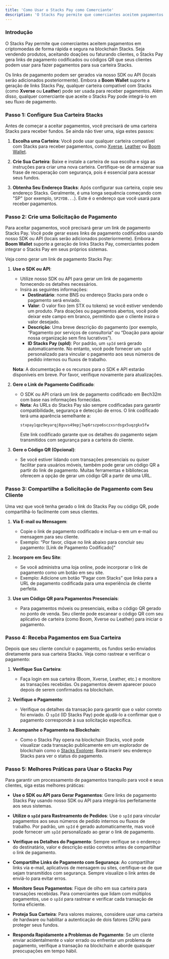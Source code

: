 ```yaml
---
title: 'Como Usar o Stacks Pay como Comerciante'
description: 'O Stacks Pay permite que comerciantes aceitem pagamentos em criptomoedas de forma rápida e segura na blockchain Stacks.'
---
```


### **Introdução**

O Stacks Pay permite que comerciantes aceitem pagamentos em criptomoedas de forma rápida e segura na blockchain Stacks. Seja vendendo produtos, aceitando doações ou faturando clientes, o Stacks Pay gera links de pagamento codificados ou códigos QR que seus clientes podem usar para fazer pagamentos para sua carteira Stacks.

Os links de pagamento podem ser gerados via nosso SDK ou API (locais serão adicionados posteriormente). Embora a **Boom Wallet** suporte a geração de links Stacks Pay, qualquer carteira compatível com Stacks (como **Xverse** ou **Leather**) pode ser usada para receber pagamentos. Além disso, qualquer comerciante que aceite o Stacks Pay pode integrá-lo em seu fluxo de pagamento.

### **Passo 1: Configure Sua Carteira Stacks**

Antes de começar a aceitar pagamentos, você precisará de uma carteira Stacks para receber fundos. Se ainda não tiver uma, siga estes passos:

1. **Escolha uma Carteira**: Você pode usar qualquer carteira compatível com Stacks para receber pagamentos, como [Xverse](https://www.xverse.app/), [Leather](https://leather.io/) ou [Boom Wallet](https://www.boomwallet.app).

2. **Crie Sua Carteira**: Baixe e instale a carteira de sua escolha e siga as instruções para criar uma nova carteira. Certifique-se de armazenar sua frase de recuperação com segurança, pois é essencial para acessar seus fundos.

3. **Obtenha Seu Endereço Stacks**: Após configurar sua carteira, copie seu endereço Stacks. Geralmente, é uma longa sequência começando com "SP" (por exemplo, `SP2YDB...`). Este é o endereço que você usará para receber pagamentos.

### **Passo 2: Crie uma Solicitação de Pagamento**

Para aceitar pagamentos, você precisará gerar um link de pagamento Stacks Pay. Você pode gerar esses links de pagamento codificados usando nosso SDK ou API (locais serão adicionados posteriormente). Embora a **Boom Wallet** suporte a geração de links Stacks Pay, comerciantes podem integrar o Stacks Pay em seus próprios sistemas.

Veja como gerar um link de pagamento Stacks Pay:

1. **Use o SDK ou API**:
   - Utilize nosso SDK ou API para gerar um link de pagamento fornecendo os detalhes necessários.
   - Insira as seguintes informações:
     - **Destinatário**: nome BNS ou endereço Stacks para onde o pagamento será enviado.
     - **Valor**: O valor fixo (em STX ou tokens) se você estiver vendendo um produto. Para doações ou pagamentos abertos, você pode deixar este campo em branco, permitindo que o cliente insira o valor desejado.
     - **Descrição**: Uma breve descrição do pagamento (por exemplo, “Pagamento por serviços de consultoria” ou “Doação para apoiar nossa organização sem fins lucrativos”).
     - **ID Stacks Pay (spId)**: Por padrão, um `spId` será gerado automaticamente. No entanto, você pode fornecer um `spId` personalizado para vincular o pagamento aos seus números de pedido internos ou fluxos de trabalho.

   **Nota**: A documentação e os recursos para o SDK e API estarão disponíveis em breve. Por favor, verifique novamente para atualizações.

2. **Gere o Link de Pagamento Codificado**:
   - O SDK ou API criará um link de pagamento codificado em Bech32m com base nas informações fornecidas.
   - **Nota**: As URLs do Stacks Pay são sempre codificadas para garantir compatibilidade, segurança e detecção de erros. O link codificado terá uma aparência semelhante a:
     ```
     stxpay1qpz9eyarqj8guvs49epj7wp6rszpe6sczxsrdsgx5uqzgkx5fw
     ```
     Este link codificado garante que os detalhes do pagamento sejam transmitidos com segurança para a carteira do cliente.

3. **Gere o Código QR (Opcional)**:
   - Se você estiver lidando com transações presenciais ou quiser facilitar para usuários móveis, também pode gerar um código QR a partir do link de pagamento. Muitas ferramentas e bibliotecas oferecem a opção de gerar um código QR a partir de uma URL.

### **Passo 3: Compartilhe a Solicitação de Pagamento com Seu Cliente**

Uma vez que você tenha gerado o link do Stacks Pay ou código QR, pode compartilhá-lo facilmente com seus clientes.

1. **Via E-mail ou Mensagem**:
   - Copie o link de pagamento codificado e inclua-o em um e-mail ou mensagem para seu cliente.
   - Exemplo: “Por favor, clique no link abaixo para concluir seu pagamento: [Link de Pagamento Codificado]”

2. **Incorpore em Seu Site**:
   - Se você administra uma loja online, pode incorporar o link de pagamento como um botão em seu site.
   - Exemplo: Adicione um botão “Pagar com Stacks” que linka para a URL de pagamento codificada para uma experiência de cliente perfeita.

3. **Use um Código QR para Pagamentos Presenciais**:
   - Para pagamentos móveis ou presenciais, exiba o código QR gerado no ponto de venda. Seu cliente pode escanear o código QR com seu aplicativo de carteira (como Boom, Xverse ou Leather) para iniciar o pagamento.

### **Passo 4: Receba Pagamentos em Sua Carteira**

Depois que seu cliente concluir o pagamento, os fundos serão enviados diretamente para sua carteira Stacks. Veja como rastrear e verificar o pagamento:

1. **Verifique Sua Carteira**:
   - Faça login em sua carteira (Boom, Xverse, Leather, etc.) e monitore as transações recebidas. Os pagamentos devem aparecer pouco depois de serem confirmados na blockchain.

2. **Verifique o Pagamento**:
   - Verifique os detalhes da transação para garantir que o valor correto foi enviado. O `spId` (ID Stacks Pay) pode ajudá-lo a confirmar que o pagamento corresponde à sua solicitação específica.

3. **Acompanhe o Pagamento na Blockchain**:
   - Como o Stacks Pay opera na blockchain Stacks, você pode visualizar cada transação publicamente em um explorador de blockchain como o [Stacks Explorer](https://explorer.stacks.co). Basta inserir seu endereço Stacks para ver o status do pagamento.

### **Passo 5: Melhores Práticas para Usar o Stacks Pay**

Para garantir um processamento de pagamentos tranquilo para você e seus clientes, siga estas melhores práticas:

- **Use o SDK ou API para Gerar Pagamentos**: Gere links de pagamento Stacks Pay usando nosso SDK ou API para integrá-los perfeitamente aos seus sistemas.

- **Utilize o `spId` para Rastreamento de Pedidos**: Use o `spId` para vincular pagamentos aos seus números de pedido internos ou fluxos de trabalho. Por padrão, um `spId` é gerado automaticamente, mas você pode fornecer um `spId` personalizado ao gerar o link de pagamento.

- **Verifique os Detalhes do Pagamento**: Sempre verifique se o endereço do destinatário, valor e descrição estão corretos antes de compartilhar o link de pagamento.

- **Compartilhe Links de Pagamento com Segurança**: Ao compartilhar links via e-mail, aplicativos de mensagem ou sites, certifique-se de que sejam transmitidos com segurança. Sempre visualize o link antes de enviá-lo para evitar erros.

- **Monitore Seus Pagamentos**: Fique de olho em sua carteira para transações recebidas. Para comerciantes que lidam com múltiplos pagamentos, use o `spId` para rastrear e verificar cada transação de forma eficiente.

- **Proteja Sua Carteira**: Para valores maiores, considere usar uma carteira de hardware ou habilitar a autenticação de dois fatores (2FA) para proteger seus fundos.

- **Responda Rapidamente a Problemas de Pagamento**: Se um cliente enviar acidentalmente o valor errado ou enfrentar um problema de pagamento, verifique a transação na blockchain e aborde quaisquer preocupações em tempo hábil.
